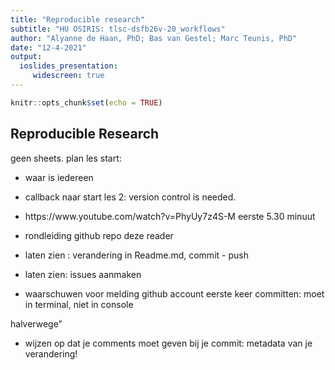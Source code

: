 ```yaml
---
title: "Reproducible research" 
subtitle: "HU OSIRIS: tlsc-dsfb26v-20_workflows"
author: "Alyanne de Haan, PhD; Bas van Gestel; Marc Teunis, PhD"
date: "12-4-2021"
output: 
  ioslides_presentation:
     widescreen: true
---
```


```r
knitr::opts_chunk$set(echo = TRUE)
```

## Reproducible Research

geen sheets. plan les start:

  - waar is iedereen
  - callback naar start les 2: version control is needed.

  - https://www.youtube.com/watch?v=PhyUy7z4S-M 
 eerste 5.30 minuut

  - rondleiding github repo deze reader
  - laten zien : verandering in Readme.md, commit - push
  - laten zien: issues aanmaken
  - waarschuwen voor melding github account eerste keer committen: moet in terminal, niet in console

halverwege"

 - wijzen op dat je comments moet geven bij je commit: metadata van je verandering!
